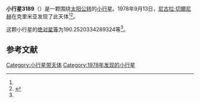 {{Infobox planet
| bgcolour = #FFFFC0
| name = 3189 Penza
| symbol = 
| image = 
| caption = 
| discovery = yes
| discovery_ref = 
| discoverer = [[尼古拉·切爾尼赫|尼古拉·切爾尼赫]]
| discovery_site = [[克里米亚|克里米亚]] 
| discovered = 1978年9月13日
| designations = yes
| mp_name = 
| named_after = 
| alt_names = 1978 RF6/ 1981 EE25
| mp_category = [[主带小行星|主带小行星]]
| orbit_ref = <ref name="a">[http://ssd.jpl.nasa.gov/sbdb.cgi?sstr=3189 3189 Penza] {{Wayback|url=http://ssd.jpl.nasa.gov/sbdb.cgi?sstr=3189 |date=20201130170314 }}，小行星數據庫瀏覽器（JPL Small-Body Database Browser）－[[美国国家航空航天局|美国国家航空航天局]]喷气推进实验室</ref>
| epoch = 2456400.5 (2013年4月18日更新)
| aphelion = {{convert|3.707908459617005|AU|km|3|abbr=on|lk=out}}
| perihelion = {{convert|2.481651711599075|AU|km|3|abbr=on}}
| semimajor = {{convert|3.09478008560804|AU|km|3|abbr=on}}
| eccentricity = 0.198116944
| period = 1988.580229 [[日|日]]<br />5.44[[儒略年|儒略年]]
| avg_speed = 
| inclination = 8.225103088474327
| asc_node = 177.5607267411381
| mean_anomaly = 
| arg_peri = 190.2520334289324
| satellites = 
| physical_characteristics = yes
| dimensions = 
| mass = 
| density = 
| surface_grav = 
| escape_velocity = 
| sidereal_day = 
| axial_tilt = 
| pole_ecliptic_lat = 
| pole_ecliptic_lon = 
| albedo = 
| temperatures= 
| temp_name1 = 
| mean_temp_1 = 
| max_temp_1 = 
| temp_name2 = 
| max_temp_2 = 
| spectral_type = 
| abs_magnitude = 190.2520334289324
}}

'''小行星3189'''（{{lang-en|3189 Penza}}）是一颗围绕[[太阳|太阳]][[公转|公转]]的[[小行星|小行星]]。1978年9月13日，[[尼古拉·切爾尼赫|尼古拉·切爾尼赫]]在克里米亚发现了此天体<ref name="a" /><ref>{{cite news|title=小行星列表|url=http://cfa-www.harvard.edu/iau/lists/NumberedMPs.txt|accessdate=2013-07-08|newspaper=哈佛大学|archive-date=2008-05-17|archive-url=https://web.archive.org/web/20080517010638/http://cfa-www.harvard.edu/iau/lists/NumberedMPs.txt|dead-url=no}}</ref>。

这颗小行星的[[绝对星等|绝对星等]]为190.2520334289324等<ref name="a" />。

==参考文献==
{{reflist}}
{{Minor Planet Number|[[小行星3188|小行星3188]]|[[小行星3190|小行星3190]]}}

{{小天体}}

[[Category:小行星带天体|Category:小行星带天体]]
[[Category:1978年发现的小行星|Category:1978年发现的小行星]]

{{asteroid-stub}}